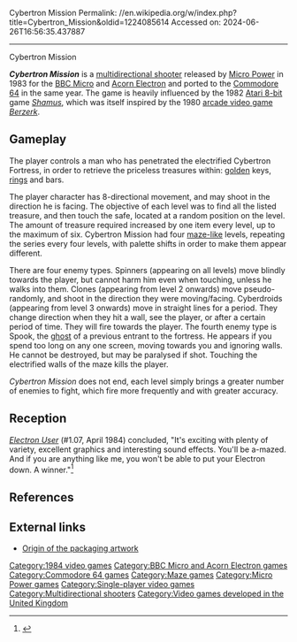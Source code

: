 Cybertron Mission
Permalink: //en.wikipedia.org/w/index.php?title=Cybertron_Mission&oldid=1224085614
Accessed on: 2024-06-26T16:56:35.437887



------
Cybertron Mission
{{More citations needed|date=December 2007}}
{{Infobox video game
| title = Cybertron Mission
| image = Cybertronmission.jpg
| caption = 
| developer = Matthew Bates<ref name="giantlist">{{cite web |last1=Hague |first1=James |title=The Giant List of Classic Game Programmers |url=https://dadgum.com/giantlist/}}</ref>
| publisher = [[Micro Power]]
| designer =
| released = 1983
| genre = [[Multidirectional shooter]]
| modes = [[Single-player video game|Single-player]]
| platforms = [[Acorn Electron]], [[BBC Micro]], [[Commodore 64]]
}}

'''''Cybertron Mission''''' is a [[multidirectional shooter]] released by [[Micro Power]] in 1983 for the [[BBC Micro]] and [[Acorn Electron]] and ported to the [[Commodore 64]] in the same year. The game is heavily influenced by the 1982 [[Atari 8-bit]] game ''[[Shamus (computer game)|Shamus]]'', which was itself inspired by the 1980 [[arcade video game]] ''[[Berzerk (video game)|Berzerk]]''.

==Gameplay==
The player controls a man who has penetrated the electrified Cybertron Fortress, in order to retrieve the priceless treasures within: [[gold]]en keys, [[Circle|rings]] and bars.

The player character has 8-directional movement, and may shoot in the direction he is facing. The objective of each level was to find all the listed treasure, and then touch the safe, located at a random position on the level. The amount of treasure required increased by one item every level, up to the maximum of six. Cybertron Mission had four [[maze|maze-like]] levels, repeating the series every four levels, with palette shifts in order to make them appear different.

There are four enemy types. Spinners (appearing on all levels) move blindly towards the player, but cannot harm him even when touching, unless he walks into them. Clones (appearing from level 2 onwards) move pseudo-randomly, and shoot in the direction they were moving/facing. Cyberdroids (appearing from level 3 onwards) move in straight lines for a period. They change direction when they hit a wall, see the player, or after a certain period of time. They will fire towards the player. The fourth enemy type is Spook, the [[ghost]] of a previous entrant to the fortress. He appears if you spend too long on any one screen, moving towards you and ignoring walls. He cannot be destroyed, but may be paralysed if shot. Touching the electrified walls of the maze kills the player.

''Cybertron Mission'' does not end, each level simply brings a greater number of enemies to fight, which fire more frequently and with greater accuracy.

==Reception==
''[[Electron User]]'' (#1.07, April 1984) concluded, "It's exciting with plenty of variety, excellent graphics and interesting sound effects. You'll be a-mazed. And if you are anything like me, you won't be able to put your Electron down. A winner."<ref>{{cite web |url=http://www.retroalphabet.com/game.asp?Game_Name=CYBERTRON |title=RETROalphabet &#124; CYBERTRON &#124; 1984 |website=www.retroalphabet.com |access-date=14 January 2022 |archive-url=https://web.archive.org/web/20110715174926/http://www.retroalphabet.com/game.asp?Game_Name=CYBERTRON |archive-date=15 July 2011 |url-status=dead}}</ref>

==References==
{{reflist}}

==External links==
*[http://www.triumphoverchallenges.com/working-at-micro-power-program-power-leeds/ Origin of the packaging artwork]

{{Micro Power}}

[[Category:1984 video games]]
[[Category:BBC Micro and Acorn Electron games]]
[[Category:Commodore 64 games]]
[[Category:Maze games]]
[[Category:Micro Power games]]
[[Category:Single-player video games]]
[[Category:Multidirectional shooters]]
[[Category:Video games developed in the United Kingdom]]